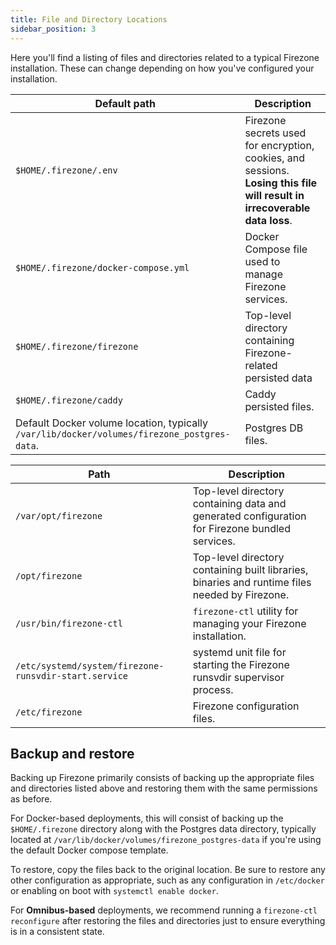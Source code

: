 ```yaml
---
title: File and Directory Locations
sidebar_position: 3
---
```


Here you'll find a listing of files and directories related to a typical
Firezone installation. These can change depending on how you've configured
your installation.

<Tabs>
<TabItem label="Docker" value="docker" default>

| Default path                                                                                | Description                                                                                                               |
| ---                                                                                         | ---                                                                                                                       |
| `$HOME/.firezone/.env`                                                                      | Firezone secrets used for encryption, cookies, and sessions. **Losing this file will result in irrecoverable data loss**. |
| `$HOME/.firezone/docker-compose.yml`                                                        | Docker Compose file used to manage Firezone services.                                                                     |
| `$HOME/.firezone/firezone`                                                                  | Top-level directory containing Firezone-related persisted data                                                            |
| `$HOME/.firezone/caddy`                                                                     | Caddy persisted files.                                                                                                    |
| Default Docker volume location, typically `/var/lib/docker/volumes/firezone_postgres-data`. | Postgres DB files.                                                                                                        |

</TabItem>
<TabItem label="Omnibus" value="omnibus">

| Path                                                  | Description                                                                                    |
| ---                                                   | ---                                                                                            |
| `/var/opt/firezone`                                   | Top-level directory containing data and generated configuration for Firezone bundled services. |
| `/opt/firezone`                                       | Top-level directory containing built libraries, binaries and runtime files needed by Firezone. |
| `/usr/bin/firezone-ctl`                               | `firezone-ctl` utility for managing your Firezone installation.                                |
| `/etc/systemd/system/firezone-runsvdir-start.service` | systemd unit file for starting the Firezone runsvdir supervisor process.                       |
| `/etc/firezone`                                       | Firezone configuration files.                                                                  |

</TabItem>
</Tabs>

## Backup and restore

Backing up Firezone primarily consists of backing up the appropriate files and directories
listed above and restoring them with the same permissions as before.

<Tabs>
<TabItem label="Docker" value="docker" default>

For Docker-based deployments, this will consist of backing up the `$HOME/.firezone`
directory along with the Postgres data directory, typically located at
`/var/lib/docker/volumes/firezone_postgres-data` if you're using the default
Docker compose template.

To restore, copy the files back to the original location. Be sure to
restore any other configuration as appropriate, such as any configuration
in `/etc/docker` or enabling on boot with `systemctl enable docker`.

</TabItem>
<TabItem label="Omnibus" value="omnibus">

For **Omnibus-based** deployments, we recommend running a `firezone-ctl reconfigure`
after restoring the files and directories just to ensure everything is in a
consistent state.

</TabItem>
</Tabs>

<SupportOptions />
